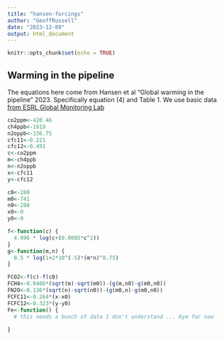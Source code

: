 ```yaml
---
title: "hansen-forcings"
author: "GeoffRussell"
date: "2023-12-09"
output: html_document
---
```


```r
knitr::opts_chunk$set(echo = TRUE)
```

## Warming in the pipeline 

The equations here come from Hansen et al "Global warming in the pipeline" 2023. Specifically equation (4) and
Table 1. We use basic data [from ESRL Global Monitoring Lab](https://gml.noaa.gov/ccgg/trends/)

```r
co2ppm<-420.46  
ch4ppb<-1919
n2oppb<-336.75
cfc11<-0.221
cfc12<-0.491
c<-co2ppm
m<-ch4ppb
n<-n2oppb
x<-cfc11
y<-cfc12

c0<-280
m0<-741
n0<-280
x0<-0
y0<-0

f<-function(c) {
  4.996 * log(c+(0.0005*c^2))
}
g<-function(m,n) {
  0.5 * log(1+2*10^(-5)*(m*n)^0.75)
}

FCO2<-f(c)-f(c0)
FCH4<-0.0406*(sqrt(m)-sqrt(m0))-(g(m,n0)-g(m0,n0))
FN2O<-0.136*(sqrt(n)-sqrt(n0))-(g(m0,n)-g(m0,n0))
FCFC11<-0.264*(x-x0)
FCFC12<-0.323*(y-y0)
Fe<-function() {
  # this needs a bunch of data I don't understand ... bye for now
  
}


```
